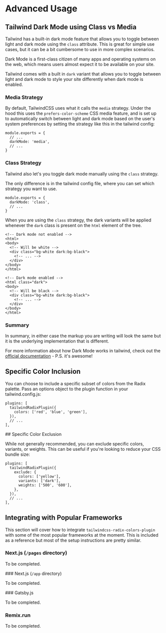 # Advanced Usage

## Tailwind Dark Mode using Class vs Media

Tailwind has a built-in dark mode feature that allows you to toggle between light and dark mode using the `class` attribute. This is great for simple use cases, but it can be a bit cumbersome to use in more complex scenarios.

Dark Mode is a first-class citizen of many apps and operating systems on the web, which means users almost expect it to be available on your site.

Tailwind comes with a built in `dark` variant that allows you to toggle between light and dark mode to style your site differently when dark mode is enabled.

### Media Strategy

By default, TailwindCSS uses what it calls the `media` strategy. Under the hood this uses the `prefers-color-scheme` CSS media feature, and is set up to automatically switch between light and dark mode based on the user's system preferences by setting the strategy like this in the tailwind config:

```{javascript}
module.exports = {
  // ...
  darkMode: 'media',
  // ...
}
```

### Class Strategy

Tailwind also let's you toggle dark mode manually using the `class` strategy.

The only difference is in the tailwind config file, where you can set which strategy you want to use.

```{javascript}
module.exports = {
  darkMode: 'class',
  // ...
}
```

When you are using the `class` strategy, the dark variants will be applied whenever the `dark` class is present on the `html` element of the tree.

```
<!-- Dark mode not enabled -->
<html>
<body>
  <!-- Will be white -->
  <div class="bg-white dark:bg-black">
    <!-- ... -->
  </div>
</body>
</html>

<!-- Dark mode enabled -->
<html class="dark">
<body>
  <!-- Will be black -->
  <div class="bg-white dark:bg-black">
    <!-- ... -->
  </div>
</body>
</html>
```

### Summary

In summary, in either case the markup you are writing will look the same but it is the underlying implementation that is different.

For more information about how Dark Mode works in tailwind, check out the [official documentation](https://tailwindcss.com/docs/dark-mode) - P.S. it's awesome!

## Specific Color Inclusion

You can choose to include a specific subset of colors from the Radix palette. Pass an options object to the plugin function in your tailwind.config.js:

```{javascript}
plugins: [
  tailwindRadixPlugin({
    colors: ['red', 'blue', 'green'],
  }),
  // ...
],
```

## Specific Color Exclusion

While not generally recommended, you can exclude specific colors, variants, or weights. This can be useful if you're looking to reduce your CSS bundle size:

```{javascript}
plugins: [
  tailwindRadixPlugin({
    exclude: {
      colors: ['yellow'],
      variants: ['dark'],
      weights: ['500', '600'],
    },
  }),
  // ...
],
```

## Integrating with Popular Frameworks

This section will cover how to integrate `tailwindcss-radix-colors-plugin` with some of the most popular frameworks at the moment. This is included as a reference but most of the setup instructions are pretty similar.

### Next.js (`/pages` directory)

To be completed.

### Next.js (`/app` directory)

To be completed.

### Gatsby.js

To be completed.

### Remix.run

To be completed.
